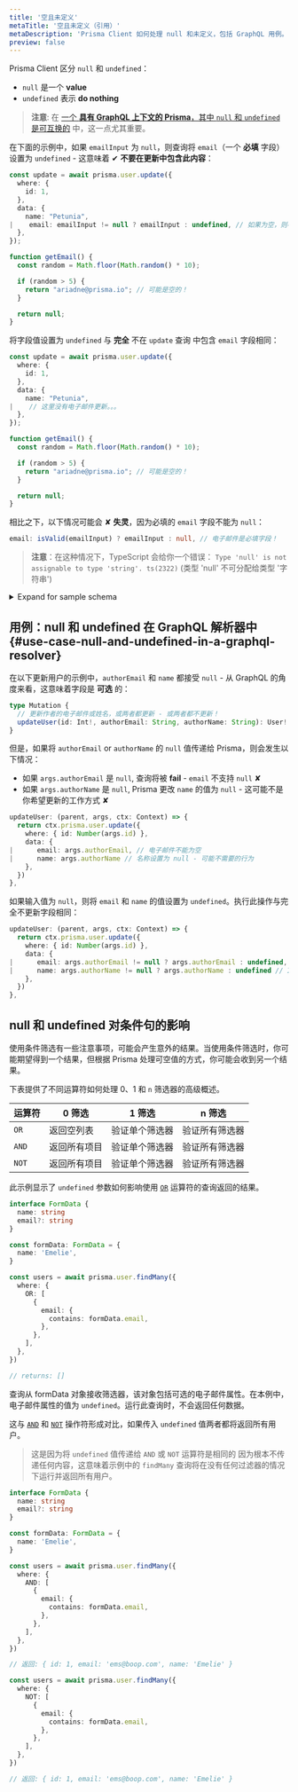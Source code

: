 ```yaml
---
title: '空且未定义'
metaTitle: '空且未定义（引用）'
metaDescription: 'Prisma Client 如何处理 null 和未定义，包括 GraphQL 用例。'
preview: false
---
```



<TopBlock>

Prisma Client 区分 `null` 和 `undefined`：

- `null` 是一个 **value**
- `undefined` 表示 **do nothing**

> **注意**: 在 [一个 **具有 GraphQL 上下文的 Prisma**，其中 `null` 和 `undefined` 是可互换的](#use-case-null-and-undefined-in-a-graphql-resolver) 中，这一点尤其重要。

在下面的示例中，如果 `emailInput` 为 `null`，则查询将 `email`（一个 **必填** 字段）设置为 `undefined` - 这意味着 ✔ **不要在更新中包含此内容**：

```ts
const update = await prisma.user.update({
  where: {
    id: 1,
  },
  data: {
    name: "Petunia",
|    email: emailInput != null ? emailInput : undefined, // 如果为空，则不包括在更新中！
  },
});

function getEmail() {
  const random = Math.floor(Math.random() * 10);

  if (random > 5) {
    return "ariadne@prisma.io"; // 可能是空的！
  }

  return null;
}
```

将字段值设置为 `undefined` 与 **完全** 不在 `update` 查询 中包含 `email` 字段相同：

```ts
const update = await prisma.user.update({
  where: {
    id: 1,
  },
  data: {
    name: "Petunia",
|    // 这里没有电子邮件更新。。。
  },
});

function getEmail() {
  const random = Math.floor(Math.random() * 10);

  if (random > 5) {
    return "ariadne@prisma.io"; // 可能是空的！
  }

  return null;
}
```

相比之下，以下情况可能会 ✘ **失灵**，因为必填的 `email` 字段不能为 `null`：

```ts
email: isValid(emailInput) ? emailInput : null, // 电子邮件是必填字段！
```

> **注意**：在这种情况下，TypeScript 会给你一个错误： `Type 'null' is not assignable to type 'string'. ts(2322)` (类型 'null' 不可分配给类型 '字符串')

<details><summary>Expand for sample schema</summary>

```prisma
model User {
  email String  @unique
  id    Int     @id @default(autoincrement())
  name  String?
  posts Post[]
}

model Post {
  id       String @id @default(cuid())
  title    String
  authorId Int?
  views    Int?
  author   User?  @relation(fields: [authorId], references: [id])
}
```

</details>

</TopBlock>

## 用例：<inlinecode>null</inlinecode> 和 <inlinecode>undefined<inlinecode> 在 GraphQL 解析器中 {#use-case-null-and-undefined-in-a-graphql-resolver}

在以下更新用户的示例中，`authorEmail` 和 `name` 都接受 `null` - 从 GraphQL 的角度来看，这意味着字段是 **可选** 的：

```ts
type Mutation {
  // 更新作者的电子邮件或姓名，或两者都更新 - 或两者都不更新！
  updateUser(id: Int!, authorEmail: String, authorName: String): User!
}
```

但是，如果将 `authorEmail` or `authorName` 的 `null` 值传递给 Prisma，则会发生以下情况：

- 如果 `args.authorEmail` 是 `null`, 查询将被 **fail** - `email` 不支持 `null` ✘
- 如果 `args.authorName` 是 `null`, Prisma 更改 `name` 的值为 `null` - 这可能不是你希望更新的工作方式 ✘

```ts
updateUser: (parent, args, ctx: Context) => {
  return ctx.prisma.user.update({
    where: { id: Number(args.id) },
    data: {
|      email: args.authorEmail, // 电子邮件不能为空
|      name: args.authorName // 名称设置为 null - 可能不需要的行为
    },
  })
},
```

如果输入值为 `null`，则将 `email` 和 `name` 的值设置为 `undefined`。执行此操作与完全不更新字段相同：

```ts
updateUser: (parent, args, ctx: Context) => {
  return ctx.prisma.user.update({
    where: { id: Number(args.id) },
    data: {
|      email: args.authorEmail != null ? args.authorEmail : undefined, // If null, do nothing
|      name: args.authorName != null ? args.authorName : undefined // If null, do nothing
    },
  })
},
```

## <inlinecode>null</inlinecode> 和 <inlinecode>undefined</inlinecode> 对条件句的影响

使用条件筛选有一些注意事项，可能会产生意外的结果。当使用条件筛选时，你可能期望得到一个结果，但根据 Prisma 处理可空值的方式，你可能会收到另一个结果。

下表提供了不同运算符如何处理 0、1 和  `n` 筛选器的高级概述。

| 运算符 | 0 筛选         | 1 筛选               | n 筛选            |
| -------- | ----------------- | ---------------------- | -------------------- |
| `OR`     | 返回空列表 | 验证单个筛选器 | 验证所有筛选器 |
| `AND`    | 返回所有项目  | 验证单个筛选器 | 验证所有筛选器 |
| `NOT`    | 返回所有项目  | 验证单个筛选器 | 验证所有筛选器 |

此示例显示了 `undefined` 参数如何影响使用 [`OR`](../../../reference/api-reference/prisma-client-reference#or) <span class="api"></span> 运算符的查询返回的结果。

```ts
interface FormData {
  name: string
  email?: string
}

const formData: FormData = {
  name: 'Emelie',
}

const users = await prisma.user.findMany({
  where: {
    OR: [
      {
        email: {
          contains: formData.email,
        },
      },
    ],
  },
})

// returns: []
```

查询从 formData 对象接收筛选器，该对象包括可选的电子邮件属性。在本例中，电子邮件属性的值为 `undefined`。运行此查询时，不会返回任何数据。

这与 [`AND`](../../../reference/api-reference/prisma-client-reference#and) <span class="api"></span> 和 [`NOT`](../../../reference/api-reference/prisma-client-reference#not) <span class="api"></span> 操作符形成对比，如果传入 `undefined` 值两者都将返回所有用户。

> 这是因为将 `undefined` 值传递给 `AND` 或 `NOT` 运算符是相同的
> 因为根本不传递任何内容，这意味着示例中的 `findMany` 查询将在没有任何过滤器的情况下运行并返回所有用户。

```ts
interface FormData {
  name: string
  email?: string
}

const formData: FormData = {
  name: 'Emelie',
}

const users = await prisma.user.findMany({
  where: {
    AND: [
      {
        email: {
          contains: formData.email,
        },
      },
    ],
  },
})

// 返回: { id: 1, email: 'ems@boop.com', name: 'Emelie' }

const users = await prisma.user.findMany({
  where: {
    NOT: [
      {
        email: {
          contains: formData.email,
        },
      },
    ],
  },
})

// 返回: { id: 1, email: 'ems@boop.com', name: 'Emelie' }
```
